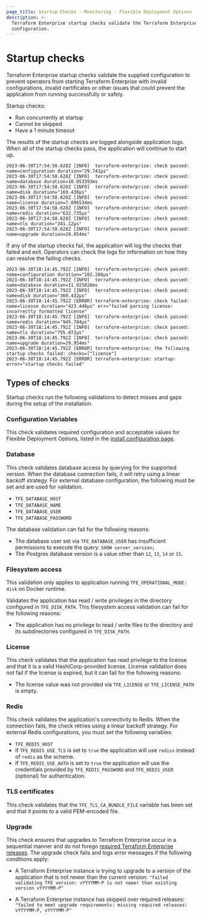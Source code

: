 ```yaml
---
page_title: Startup Checks - Monitoring - Flexible Deployment Options - Terraform Enterprise
description: >-
  Terraform Enterprise startup checks validate the Terraform Enterprise
  configuration.
---
```



# Startup checks

Terraform Enterprise startup checks validate the supplied
configuration to prevent operators from starting Terraform Enterprise with
invalid configurations, invalid certificates or other issues that could prevent the application from running successfully or safely.

Startup checks:

- Run concurrently at startup
- Cannot be skipped
- Have a 1 minute timeout

The results of the startup checks are logged alongside application logs. When
all of the startup checks pass, the application will continue to start up.

```
2023-06-30T17:54:58.628Z [INFO]  terraform-enterprise: check passed: name=configuration duration="29.741µs"
2023-06-30T17:54:58.628Z [INFO]  terraform-enterprise: check passed: name=database duration=10.053393ms
2023-06-30T17:54:58.628Z [INFO]  terraform-enterprise: check passed: name=disk duration="169.438µs"
2023-06-30T17:54:58.628Z [INFO]  terraform-enterprise: check passed: name=license duration=7.896534ms
2023-06-30T17:54:58.628Z [INFO]  terraform-enterprise: check passed: name=redis duration="632.735µs"
2023-06-30T17:54:58.628Z [INFO]  terraform-enterprise: check passed: name=tls duration="241.12µs"
2023-06-30T17:54:58.628Z [INFO]  terraform-enterprise: check passed: name=upgrade duration=29.954ms"
```

If any of the startup checks fail, the application will log the checks that
failed and exit. Operators can check the logs for information on how they can
resolve the failing checks.

```
2023-06-30T18:14:45.792Z [INFO]  terraform-enterprise: check passed: name=configuration duration="102.266µs"
2023-06-30T18:14:45.792Z [INFO]  terraform-enterprise: check passed: name=database duration=11.925026ms
2023-06-30T18:14:45.792Z [INFO]  terraform-enterprise: check passed: name=disk duration="360.432µs"
2023-06-30T18:14:45.792Z [ERROR] terraform-enterprise: check failed: name=license duration="423.448µs" err="failed parsing license: incorrectly formatted license"
2023-06-30T18:14:45.792Z [INFO]  terraform-enterprise: check passed: name=redis duration="945.784µs"
2023-06-30T18:14:45.792Z [INFO]  terraform-enterprise: check passed: name=tls duration="795.072µs"
2023-06-30T18:14:45.792Z [INFO]  terraform-enterprise: check passed: name=upgrade duration=29.954ms"
2023-06-30T18:14:45.792Z [ERROR] terraform-enterprise: the following startup checks failed: checks=["license"]
2023-06-30T18:14:45.792Z [ERROR] terraform-enterprise: startup: error="startup checks failed"
```

## Types of checks

Startup checks run the following validations to detect misses and gaps during the setup
of the installation.  

### Configuration Variables

This check validates required configuration and acceptable values for Flexible Deployment Options, listed in the
[install configuration page](/terraform/enterprise/flexible-deployments/install/configuration).  

### Database

This check validates database access by querying for the supported version. When the database connection fails, it will retry using a linear backoff strategy. For external database configuration, the following must be set and are used for validation.
* `TFE_DATABASE_HOST`
* `TFE_DATABASE_NAME`
* `TFE_DATABASE_USER`
* `TFE_DATABASE_PASSWORD`

The database validation can fail for the following reasons:

* The database user set via `TFE_DATABASE_USER` has insufficient permissions to execute the query: `SHOW server_version;`
* The Postgres database version is a value other than `12`, `13`, `14` or `15`.

### Filesystem access

This validation only applies to application running `TFE_OPERATIONAL_MODE: disk` on Docker runtime.  

Validates the application has read / write privileges in the directory configured in `TFE_DISK_PATH`.  This filesystem access validation can fail for the following reasons:

* The application has no privilege to read / write files to the directory and its subdirectories configured in `TFE_DISK_PATH`.

### License

This check validates that the application has read privilege to the license and that it is a valid HashiCorp-provided license. License validation does not fail if the license is expired, but it can fail for the following reasons:

- The license value was not provided via `TFE_LICENSE` or `TFE_LICENSE_PATH` is empty.

### Redis

This check validates the application's connectivity to Redis. When the connection fails, the check retries using a linear backoff strategy. For external Redis configurations, you must set the following variables:
* `TFE_REDIS_HOST`
* If `TFE_REDIS_USE_TLS` is set to `true` the application will use `rediss` instead of `redis` as the scheme.
* If `TFE_REDIS_USE_AUTH` is set to `true` the application will use the credentials provided by `TFE_REDIS_PASSWORD` and `TFE_REDIS_USER` (optional) for authentication.

### TLS certificates

This check validates that the `TFE_TLS_CA_BUNDLE_FILE` variable has been set and that it points to a valid PEM-encoded file.

### Upgrade

This check ensures that upgrades to Terraform Enterprise occur in a sequential manner and do not forego
[required Terraform Enterprise releases](/terraform/enterprise/releases).
The upgrade check fails and logs error messages if the following conditions apply:

* A Terraform Enterprise instance is trying to upgrade to a version of the application that is not newer than the current version:
`"failed validating TFE version: vYYYYMM-P is not newer than existing version vYYYYMM-P"`

* A Terraform Enterprise instance has skipped over required releases:
`"failed to meet upgrade requirements: missing required releases: vYYYYMM-P, vYYYYMM-P"`
